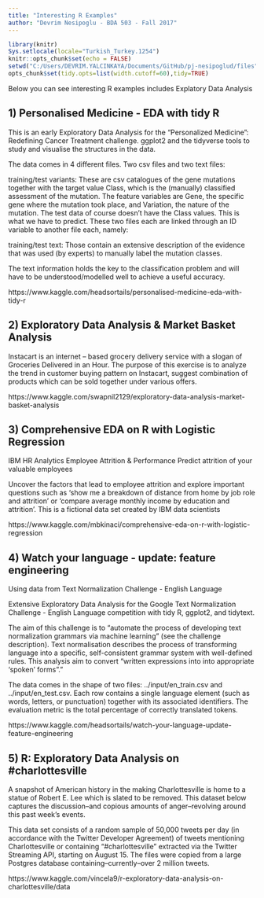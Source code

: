 ```yaml
---
title: "Interesting R Examples"
author: "Devrim Nesipoglu - BDA 503 - Fall 2017"
---
```

```r
library(knitr)
Sys.setlocale(locale="Turkish_Turkey.1254")
knitr::opts_chunk$set(echo = FALSE)
setwd("C:/Users/DEVRIM.YALCINKAYA/Documents/GitHub/pj-nesipoglud/files")
opts_chunk$set(tidy.opts=list(width.cutoff=60),tidy=TRUE)
```
Below you can see interesting R examples includes Explatory Data Analysis

## 1) Personalised Medicine - EDA with tidy R

This is an early Exploratory Data Analysis for the "Personalized Medicine": 
Redefining Cancer Treatment challenge. ggplot2 and the tidyverse tools to study and visualise the structures in the data.

The data comes in 4 different files. Two csv files and two text files:

training/test variants: These are csv catalogues of the gene mutations together with the target value Class, which is the (manually) classified assessment of the mutation. The feature variables are Gene, the specific gene where the mutation took place, and Variation, the nature of the mutation. The test data of course doesn’t have the Class values. This is what we have to predict. These two files each are linked through an ID variable to another file each, namely:

training/test text: Those contain an extensive description of the evidence that was used (by experts) to manually label the mutation classes.

The text information holds the key to the classification problem and will have to be understood/modelled well to achieve a useful accuracy.

https://www.kaggle.com/headsortails/personalised-medicine-eda-with-tidy-r


##  2) Exploratory Data Analysis & Market Basket Analysis

Instacart is an internet – based grocery delivery service with a slogan of Groceries Delivered in an Hour. The purpose of this exercise is to analyze the trend in customer buying pattern on Instacart, suggest combination of products which can be sold together under various offers.

https://www.kaggle.com/swapnil2129/exploratory-data-analysis-market-basket-analysis


## 3) Comprehensive EDA on R with Logistic Regression

IBM HR Analytics Employee Attrition & Performance
Predict attrition of your valuable employees

Uncover the factors that lead to employee attrition and explore important questions such as ‘show me a breakdown of distance from home by job role and attrition’ or ‘compare average monthly income by education and attrition’. This is a fictional data set created by IBM data scientists

https://www.kaggle.com/mbkinaci/comprehensive-eda-on-r-with-logistic-regression


## 4) Watch your language - update: feature engineering

Using data from Text Normalization Challenge - English Language

Extensive Exploratory Data Analysis for the Google Text Normalization Challenge - English Language competition with tidy R, ggplot2, and tidytext.

The aim of this challenge is to “automate the process of developing text normalization grammars via machine learning” (see the challenge description). Text normalisation describes the process of transforming language into a specific, self-consistent grammar system with well-defined rules. This analysis aim to convert “written expressions into into appropriate ‘spoken’ forms”.”

The data comes in the shape of two files: ../input/en_train.csv and ../input/en_test.csv. Each row contains a single language element (such as words, letters, or punctuation) together with its associated identifiers. The evaluation metric is the total percentage of correctly translated tokens.

https://www.kaggle.com/headsortails/watch-your-language-update-feature-engineering


## 5) R: Exploratory Data Analysis on #charlottesville

A snapshot of American history in the making
Charlottesville is home to a statue of Robert E. Lee which is slated to be removed.
This dataset below captures the discussion--and copious amounts of anger--revolving around this past week's events.

This data set consists of a random sample of 50,000 tweets per day (in accordance with the Twitter Developer Agreement) of tweets mentioning Charlottesville or containing "#charlottesville" extracted via the Twitter Streaming API, starting on August 15. The files were copied from a large Postgres database containing--currently--over 2 million tweets.

https://www.kaggle.com/vincela9/r-exploratory-data-analysis-on-charlottesville/data


